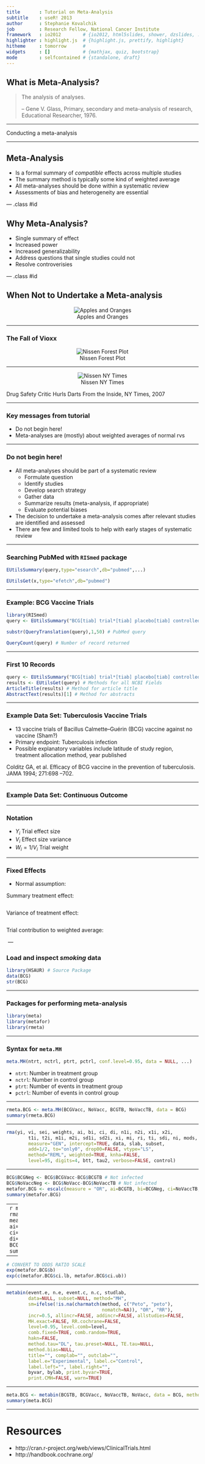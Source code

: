 ```yaml
---
title       : Tutorial on Meta-Analysis 
subtitle    : useR! 2013
author      : Stephanie Kovalchik
job         : Research Fellow, National Cancer Institute
framework   : io2012        # {io2012, html5slides, shower, dzslides, ...}
highlighter : highlight.js  # {highlight.js, prettify, highlight}
hitheme     : tomorrow      # 
widgets     : []            # {mathjax, quiz, bootstrap}
mode        : selfcontained # {standalone, draft}
---
```


## What is Meta-Analysis?

> The analysis of analyses.
>
> -- Gene V. Glass, Primary, secondary and meta-analysis of research, Educational Researcher, 1976.

---

Conducting a meta-analysis

---

## Meta-Analysis

* Is a formal summary of *compatible* effects across multiple studies
* The summary method is typically some kind of weighted average
* All meta-analyses should be done within a systematic review
* Assessments of bias and heterogeneity are essential

--- .class #id 

## Why Meta-Analysis?

* Single summary of effect
* Increased power
* Increased generalizability
* Address questions that single studies could not
* Resolve controverisies

--- .class #id 

## When Not to Undertake a Meta-analysis

<center>
![Apples and Oranges](figure/apples_oranges.jpg)
</center>

--- 

### The Fall of Vioxx

<center>
![Nissen Forest Plot](figure/nissen.png)
</center>

---

<center>
![Nissen NY Times](figure/nissen_nytimes.jpg)
</center>

Drug Safety Critic Hurls Darts From the Inside, NY Times, 2007

---

### Key messages from tutorial

* Do not begin here!
* Meta-analyses are (mostly) about weighted averages of normal rvs


---

### Do not begin here!

- All meta-analyses should be part of a systematic review
	* Formulate question
	* Identify studies
	* Develop search strategy
	* Gather data
	* Summarize results (meta-analysis, if appropriate)
	* Evaluate potential biases
	
- The decision to undertake a meta-analysis comes after relevant studies are identified and assessed
- There are few and limited tools to help with early stages of systematic review


---

### Searching PubMed with <code>RISmed</code> package

```r
EUtilsSummary(query,type="esearch",db="pubmed",...)

EUtilsGet(x,type="efetch",db="pubmed")
```
---

### Example: BCG Vaccine Trials


```r
library(RISmed)
query <- EUtilsSummary("BCG[tiab] trial*[tiab] placebo[tiab] controlled[tiab]")

substr(QueryTranslation(query),1,50) # PubMed query

QueryCount(query) # Number of record returned
``` 

---

### First 10 Records


```r
query <- EUtilsSummary("BCG[tiab] trial*[tiab] placebo[tiab] controlled[tiab]",retmax=10)
results <- EUtilsGet(query) # Methods for all NCBI Fields
ArticleTitle(results) # Method for article title
AbstractText(results)[1] # Method for abstracts
``` 

---

### Example Data Set: Tuberculosis Vaccine Trials

* 13 vaccine trials of Bacillus Calmette–Guérin (BCG) vaccine against no vaccine (Sham?)
* Primary endpoint:  Tuberculosis infection
* Possible explanatory variables include latitude of study region, treatment allocation method, year published

Colditz GA, et al. Efficacy of BCG vaccine in the prevention of tuberculosis. JAMA 1994; 271:698 –702.

---

### Example Data Set: Continuous Outcome

---

### Notation

* $Y_i$ Trial effect size
* $V_i$ Effect size variance
* $W_i = 1/V_i$ Trial weight

---

### Fixed Effects

- Normal assumption: <math>Y_i ~ N(\mu, V_i)</math>

Summary treatment effect:

<math>
\hat{\mu} = \sum W_i Y_i /\sum W_i
</math>

Variance of treatment effect:

<math>
V(\hat{\mu}) = 1/\sum W_i
</math>

Trial contribution to weighted average:

<math>
\lambda_i = W_i/\sum W_i
</math>
---

### Load and inspect *smoking* data

```r

library(HSAUR) # Source Package
data(BCG)
str(BCG)

```

--- 

### Packages for performing meta-analysis


```r
library(meta)
library(metafor)
library(rmeta)

```


---

### Syntax for <code>meta.MH</code>

```r

meta.MH(ntrt, nctrl, ptrt, pctrl, conf.level=0.95, data = NULL, ...)

```

- <code>ntrt</code>: Number in treatment group
- <code>nctrl</code>: Number in control group
- <code>ptrt</code>: Number of events in treatment group
- <code>pctrl</code>: Number of events in control group

---

```r
rmeta.BCG <- meta.MH(BCGVacc, NoVacc, BCGTB, NoVaccTB, data = BCG)
summary(rmeta.BCG)
```

---

```r
rma(yi, vi, sei, weights, ai, bi, ci, di, n1i, n2i, x1i, x2i,
        t1i, t2i, m1i, m2i, sd1i, sd2i, xi, mi, ri, ti, sdi, ni, mods,
        measure="GEN", intercept=TRUE, data, slab, subset,
        add=1/2, to="only0", drop00=FALSE, vtype="LS",
        method="REML", weighted=TRUE, knha=FALSE,
        level=95, digits=4, btt, tau2, verbose=FALSE, control)
```

---

```r
BCG$BCGNeg <- BCG$BCGVacc-BCG$BCGTB # Not infected
BCG$NoVaccNeg <- BCG$NoVacc-BCG$NoVaccTB # Not infected
metafor.BCG <- escalc(measure = "OR", ai=BCGTB, bi=BCGNeg, ci=NoVaccTB, di=NoVaccNeg, data = BCG)
summary(metafor.BCG)
```

---
```r
metafor.BCG <- rma(method="FE", 
					 measure = "OR", 
					 ai=BCGTB, bi=BCGNeg, ci=NoVaccTB, di=NoVaccNeg, data = BCG)
summary(metafor.BCG)
```

---

```r
# CONVERT TO ODDS RATIO SCALE
exp(metafor.BCG$b)
exp(c(metafor.BCG$ci.lb, metafor.BCG$ci.ub))
```
---

```r
metabin(event.e, n.e, event.c, n.c, studlab,
        data=NULL, subset=NULL, method="MH",
        sm=ifelse(!is.na(charmatch(method, c("Peto", "peto"),
                                   nomatch=NA)), "OR", "RR"),
        incr=0.5, allincr=FALSE, addincr=FALSE, allstudies=FALSE,
        MH.exact=FALSE, RR.cochrane=FALSE,
        level=0.95, level.comb=level,
        comb.fixed=TRUE, comb.random=TRUE,
        hakn=FALSE,
        method.tau="DL", tau.preset=NULL, TE.tau=NULL,
        method.bias=NULL,
        title="", complab="", outclab="",
        label.e="Experimental", label.c="Control",
        label.left="", label.right="",
        byvar, bylab, print.byvar=TRUE,
        print.CMH=FALSE, warn=TRUE)

```
---

```r
meta.BCG <- metabin(BCGTB, BCGVacc, NoVaccTB, NoVacc, data = BCG, method="MH")
summary(meta.BCG)
```
---

Resources
===

- http://cran.r-project.org/web/views/ClinicalTrials.html
- http://handbook.cochrane.org/


